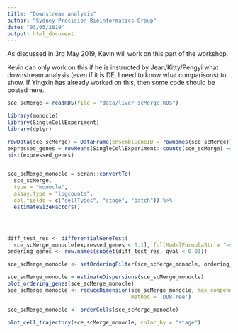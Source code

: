 ```yaml
---
title: "Downstream analysis"
author: "Sydney Precision Bioinformatics Group"
date: "03/05/2019"
output: html_document
---
```


As discussed in 3rd May 2019, Kevin will work on this part of the workshop. 

Kevin can only work on this if he is instructed by Jean/Kitty/Pengyi what downstream analysis (even if it is DE, I need to know what comparisons) to show. If Yingxin has already worked on this, then some code should be posted here. 


```r
sce_scMerge = readRDS(file = "data/liver_scMerge.RDS")
```




```r
library(monocle)
library(SingleCellExperiment)
library(dplyr)

rowData(sce_scMerge) = DataFrame(ensemblGeneID = rownames(sce_scMerge))
expressed_genes = rowMeans(SingleCellExperiment::counts(sce_scMerge) == 0)
hist(expressed_genes)


sce_scMerge_monocle = scran::convertTo(
  sce_scMerge, 
  type = "monocle", 
  assay.type = "logcounts", 
  col.fields = c("cellTypes", "stage", "batch")) %>% 
  estimateSizeFactors()




diff_test_res <- differentialGeneTest(
  sce_scMerge_monocle[expressed_genes < 0.1], fullModelFormulaStr = "~stage+cellTypes")
ordering_genes <- row.names(subset(diff_test_res, qval < 0.01))

sce_scMerge_monocle <- setOrderingFilter(sce_scMerge_monocle, ordering_genes)

sce_scMerge_monocle = estimateDispersions(sce_scMerge_monocle)
plot_ordering_genes(sce_scMerge_monocle)
sce_scMerge_monocle <- reduceDimension(sce_scMerge_monocle, max_components = 2,
                                       method = 'DDRTree')

sce_scMerge_monocle <- orderCells(sce_scMerge_monocle)

plot_cell_trajectory(sce_scMerge_monocle, color_by = "stage")
```

